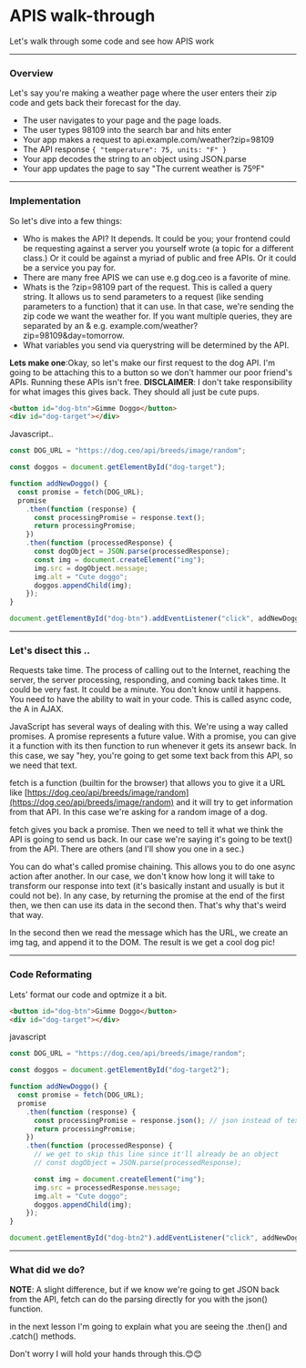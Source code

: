 
# APIS walk-through

Let's walk through some code and see how APIS work

---

### Overview

Let's say you're making a weather page where the user enters their zip code and gets back their forecast for the day.

- The user navigates to your page and the page loads.
- The user types 98109 into the search bar and hits enter
- Your app makes a request to api.example.com/weather?zip=98109
- The API response `{ "temperature": 75, units: "F" }`
- Your app decodes the string to an object using JSON.parse
- Your app updates the page to say "The current weather is 75ºF"

---

### Implementation

So let's dive into a few things:

- Who is makes the API? It depends. It could be you; your frontend could be requesting against a server you yourself wrote (a topic for a different class.) Or it could be against a myriad of public and free APIs. Or it could be a service you pay for.
- There are many free APIS we can use e.g dog.ceo is a favorite of mine.
- Whats is the ?zip=98109 part of the request. This is called a query string. It allows us to send parameters to a request (like sending parameters to a function) that it can use. In that case, we're sending the zip code we want the weather for. If you want multiple queries, they are separated by an & e.g. example.com/weather?zip=98109&day=tomorrow.
- What variables you send via querystring will be determined by the API.

<Callout>
<b>Lets make one</b>:Okay, so let's make our first request to the dog API. I'm going to be attaching this to a button so we don't hammer our poor friend's APIs. Running these APIs isn't free.

</Callout>

<Callout type='error'>
<b>DISCLAIMER</b>: I don't take responsibility for what images this gives back. They should all just be cute pups.

</Callout>

```html
<button id="dog-btn">Gimme Doggo</button>
<div id="dog-target"></div>
```

Javascript..

```js
const DOG_URL = "https://dog.ceo/api/breeds/image/random";

const doggos = document.getElementById("dog-target");

function addNewDoggo() {
  const promise = fetch(DOG_URL);
  promise
    .then(function (response) {
      const processingPromise = response.text();
      return processingPromise;
    })
    .then(function (processedResponse) {
      const dogObject = JSON.parse(processedResponse);
      const img = document.createElement("img");
      img.src = dogObject.message;
      img.alt = "Cute doggo";
      doggos.appendChild(img);
    });
}

document.getElementById("dog-btn").addEventListener("click", addNewDoggo);
```

---

### Let's disect this ..

Requests take time. The process of calling out to the Internet, reaching the server, the server processing, responding, and coming back takes time. It could be very fast. It could be a minute. You don't know until it happens. You need to have the ability to wait in your code. This is called async code, the A in AJAX.

JavaScript has several ways of dealing with this. We're using a way called promises. A promise represents a future value. With a promise, you can give it a function with its then function to run whenever it gets its ansewr back. In this case, we say "hey, you're going to get some text back from this API, so we need that text.

fetch is a function (builtin for the browser) that allows you to give it a URL like [https://dog.ceo/api/breeds/image/random](https://dog.ceo/api/breeds/image/random) and it will try to get information from that API. In this case we're asking for a random image of a dog.

fetch gives you back a promise. Then we need to tell it what we think the API is going to send us back. In our case we're saying it's going to be text() from the API. There are others (and I'll show you one in a sec.)

You can do what's called promise chaining. This allows you to do one async action after another. In our case, we don't know how long it will take to transform our response into text (it's basically instant and usually is but it could not be). In any case, by returning the promise at the end of the first then, we then can use its data in the second then. That's why that's weird that way.

In the second then we read the message which has the URL, we create an img tag, and append it to the DOM. The result is we get a cool dog pic!

---

### Code Reformating

Lets' format our code and optmize it a bit.

```html
<button id="dog-btn">Gimme Doggo</button>
<div id="dog-target"></div>
```

javascript

```js
const DOG_URL = "https://dog.ceo/api/breeds/image/random";

const doggos = document.getElementById("dog-target2");

function addNewDoggo() {
  const promise = fetch(DOG_URL);
  promise
    .then(function (response) {
      const processingPromise = response.json(); // json instead of text
      return processingPromise;
    })
    .then(function (processedResponse) {
      // we get to skip this line since it'll already be an object
      // const dogObject = JSON.parse(processedResponse);

      const img = document.createElement("img");
      img.src = processedResponse.message;
      img.alt = "Cute doggo";
      doggos.appendChild(img);
    });
}

document.getElementById("dog-btn2").addEventListener("click", addNewDoggo);
```

---

### What did we do?

<Callout>
<b>NOTE</b>: A slight difference, but if we know we're going to get JSON back from the API, fetch can do the parsing directly for you with the json() function.

</Callout>

in the next lesson I'm going to explain what you are seeing the .then() and .catch() methods.

Don't worry I will hold your hands through this.😊😊
